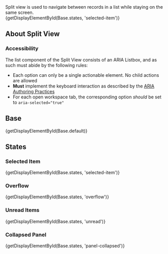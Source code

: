 
<div className="doc lead">
  Split view is used to navigate between records in a list while staying on the same screen.
</div>

<CodeView exampleOnly>
  {getDisplayElementById(Base.states, 'selected-item')}
</CodeView>

## About Split View

### Accessibility

The list component of the Split View consists of an ARIA Listbox, and as such must abide by the following rules:

- Each option can only be a single actionable element. No child actions are allowed
- **Must** implement the keyboard interaction as described by the [ARIA Authoring Practices](https://www.w3.org/TR/wai-aria-practices/#Listbox)
- For each open workspace tab, the corresponding option _should_ be set to `aria-selected="true"`

## Base

<CodeView>
  {getDisplayElementById(Base.default)}
</CodeView>

## States
### Selected Item

<CodeView>
  {getDisplayElementById(Base.states, 'selected-item')}
</CodeView>

### Overflow

<CodeView>
  {getDisplayElementById(Base.states, 'overflow')}
</CodeView>

### Unread Items

<CodeView>
  {getDisplayElementById(Base.states, 'unread')}
</CodeView>

### Collapsed Panel

<CodeView>
  {getDisplayElementById(Base.states, 'panel-collapsed')}
</CodeView>
